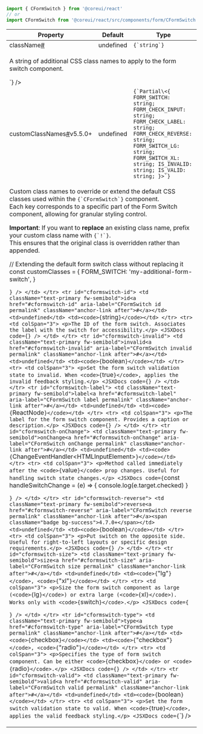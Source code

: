 
```jsx
import { CFormSwitch } from '@coreui/react'
// or
import CFormSwitch from '@coreui/react/src/components/form/CFormSwitch'
```

<div className="table-responsive table-api border rounded mb-3">
  <table className="table">
    <thead>
      <tr>
        <th>Property</th>
        <th>Default</th>
        <th>Type</th>
      </tr>
    </thead>
    <tbody>
      <tr id="cformswitch-className">
        <td className="text-primary fw-semibold">className<a href="#cformswitch-className" aria-label="CFormSwitch className permalink" className="anchor-link after">#</a></td>
        <td>undefined</td>
        <td><code>{`string`}</code></td>
      </tr>
      <tr>
        <td colSpan="3">
          <p>A string of additional CSS class names to apply to the form switch component.</p>
        <JSXDocs code={`<CFormSwitch className="my-custom-switch" />`} />
        </td>
      </tr>
      <tr id="cformswitch-customClassNames">
        <td className="text-primary fw-semibold">customClassNames<a href="#cformswitch-customClassNames" aria-label="CFormSwitch customClassNames permalink" className="anchor-link after">#</a><span className="badge bg-success">v5.5.0+</span></td>
        <td>undefined</td>
        <td><code>{`Partial\<{ FORM_SWITCH: string; FORM_CHECK_INPUT: string; FORM_CHECK_LABEL: string; FORM_CHECK_REVERSE: string; FORM_SWITCH_LG: string; FORM_SWITCH_XL: string; IS_INVALID: string; IS_VALID: string; }>`}</code></td>
      </tr>
      <tr>
        <td colSpan="3">
          <p>Custom class names to override or extend the default CSS classes used within the <code>{`CFormSwitch`}</code> component.<br />
Each key corresponds to a specific part of the Form Switch component, allowing for granular styling control.</p>
<p><strong>Important</strong>: If you want to <strong>replace</strong> an existing class name, prefix your custom class name with <code>{`!`}</code>.<br />
This ensures that the original class is overridden rather than appended.</p>
        <JSXDocs code={`// Overriding the default form switch class
const customClasses = {
  FORM_SWITCH: '!my-custom-form-switch',
}

<CFormSwitch customClassNames={customClasses} />

// Extending the default form switch class without replacing it
const customClasses = {
  FORM_SWITCH: 'my-additional-form-switch',
}

<CFormSwitch customClassNames={customClasses} />`} />
        </td>
      </tr>
      <tr id="cformswitch-id">
        <td className="text-primary fw-semibold">id<a href="#cformswitch-id" aria-label="CFormSwitch id permalink" className="anchor-link after">#</a></td>
        <td>undefined</td>
        <td><code>{`string`}</code></td>
      </tr>
      <tr>
        <td colSpan="3">
          <p>The ID of the form switch. Associates the label with the switch for accessibility.</p>
        <JSXDocs code={`<CFormSwitch id="darkMode" label="Enable Dark Mode" />`} />
        </td>
      </tr>
      <tr id="cformswitch-invalid">
        <td className="text-primary fw-semibold">invalid<a href="#cformswitch-invalid" aria-label="CFormSwitch invalid permalink" className="anchor-link after">#</a></td>
        <td>undefined</td>
        <td><code>{`boolean`}</code></td>
      </tr>
      <tr>
        <td colSpan="3">
          <p>Set the form switch validation state to invalid. When <code>{`true`}</code>, applies the invalid feedback styling.</p>
        <JSXDocs code={`<CFormSwitch invalid label="Accept Terms" />`} />
        </td>
      </tr>
      <tr id="cformswitch-label">
        <td className="text-primary fw-semibold">label<a href="#cformswitch-label" aria-label="CFormSwitch label permalink" className="anchor-link after">#</a></td>
        <td>undefined</td>
        <td><code>{`ReactNode`}</code></td>
      </tr>
      <tr>
        <td colSpan="3">
          <p>The label for the form switch component. Provides a caption or description.</p>
        <JSXDocs code={`<CFormSwitch label="Subscribe to Newsletter" />`} />
        </td>
      </tr>
      <tr id="cformswitch-onChange">
        <td className="text-primary fw-semibold">onChange<a href="#cformswitch-onChange" aria-label="CFormSwitch onChange permalink" className="anchor-link after">#</a></td>
        <td>undefined</td>
        <td><code>{`ChangeEventHandler\<HTMLInputElement>`}</code></td>
      </tr>
      <tr>
        <td colSpan="3">
          <p>Method called immediately after the <code>{`value`}</code> prop changes. Useful for handling switch state changes.</p>
        <JSXDocs code={`const handleSwitchChange = (e) => {
  console.log(e.target.checked)
}

<CFormSwitch onChange={handleSwitchChange} label="Enable Feature" />`} />
        </td>
      </tr>
      <tr id="cformswitch-reverse">
        <td className="text-primary fw-semibold">reverse<a href="#cformswitch-reverse" aria-label="CFormSwitch reverse permalink" className="anchor-link after">#</a><span className="badge bg-success">4.7.0+</span></td>
        <td>undefined</td>
        <td><code>{`boolean`}</code></td>
      </tr>
      <tr>
        <td colSpan="3">
          <p>Put switch on the opposite side. Useful for right-to-left layouts or specific design requirements.</p>
        <JSXDocs code={`<CFormSwitch reverse label="Enable Notifications" />`} />
        </td>
      </tr>
      <tr id="cformswitch-size">
        <td className="text-primary fw-semibold">size<a href="#cformswitch-size" aria-label="CFormSwitch size permalink" className="anchor-link after">#</a></td>
        <td>undefined</td>
        <td><code>{`"lg"`}</code>, <code>{`"xl"`}</code></td>
      </tr>
      <tr>
        <td colSpan="3">
          <p>Size the form switch component as large (<code>{`lg`}</code>) or extra large (<code>{`xl`}</code>). Works only with <code>{`switch`}</code>.</p>
        <JSXDocs code={`<CFormSwitch size="lg" label="Large Switch" />

<CFormSwitch size="xl" label="Extra Large Switch" />`} />
        </td>
      </tr>
      <tr id="cformswitch-type">
        <td className="text-primary fw-semibold">type<a href="#cformswitch-type" aria-label="CFormSwitch type permalink" className="anchor-link after">#</a></td>
        <td><code>{`checkbox`}</code></td>
        <td><code>{`"checkbox"`}</code>, <code>{`"radio"`}</code></td>
      </tr>
      <tr>
        <td colSpan="3">
          <p>Specifies the type of form switch component. Can be either <code>{`checkbox`}</code> or <code>{`radio`}</code>.</p>
        <JSXDocs code={`<CFormSwitch type="radio" label="Option A" />`} />
        </td>
      </tr>
      <tr id="cformswitch-valid">
        <td className="text-primary fw-semibold">valid<a href="#cformswitch-valid" aria-label="CFormSwitch valid permalink" className="anchor-link after">#</a></td>
        <td>undefined</td>
        <td><code>{`boolean`}</code></td>
      </tr>
      <tr>
        <td colSpan="3">
          <p>Set the form switch validation state to valid. When <code>{`true`}</code>, applies the valid feedback styling.</p>
        <JSXDocs code={`<CFormSwitch valid label="Accept Terms" />`} />
        </td>
      </tr>
    </tbody>
  </table>
</div>
